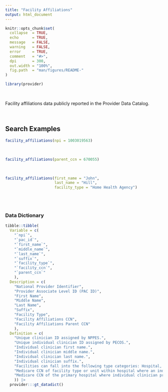 ```yaml
---
title: "Facility Affiliations"
output: html_document
---
```


```r
knitr::opts_chunk$set(
  collapse  = TRUE,
  echo      = TRUE, 
  message   = FALSE, 
  warning   = FALSE,
  error     = TRUE,
  comment   = "#>",
  dpi       = 300, 
  out.width = "100%",
  fig.path  = "man/figures/README-"
)
```

```r
library(provider)
```


<br>

Facility affiliations data publicly reported in the Provider Data Catalog.

<br>

## Search Examples

```r
facility_affiliations(npi = 1003019563)
```



<br>

```r
facility_affiliations(parent_ccn = 670055)
```

<br>

```r
facility_affiliations(first_name = "John", 
                      last_name = "Hill", 
                      facility_type = "Home Health Agency")
```

<br><br>

### Data Dictionary

```r
tibble::tibble(
  Variable = c(
    "`npi`",
    "`pac_id`",
    "`first_name`",
    "`middle_name`",
    "`last_name`",
    "`suffix`",
    "`facility_type`",
    "`facility_ccn`",
    "`parent_ccn`"
    ),
  Description = c(
    "National Provider Identifier", 
    "Provider Associate Level ID (PAC ID)",
    "First Name",
    "Middle Name",
    "Last Name", 
    "Suffix",
    "Facility Type",
    "Facility Affiliations CCN",
    "Facility Affiliations Parent CCN"
    ),
  Definition = c(
    "Unique clinician ID assigned by NPPES.", 
    "Unique individual clinician ID assigned by PECOS.",
    "Individual clinician first name.",
    "Individual clinician middle name.",
    "Individual clinician last name.",
    "Individual clinician suffix.",
    "Facilities can fall into the following type categories: Hospital, Long-term Care Hospital, Nursing Home, Inpatient Rehabilitation Facility, Home Health Agency, Hospice, and Dialysis Facility.",
    "Medicare CCN of facility type or unit within hospital where an individual clinician provides service.",
    "Medicare CCN of the primary hospital where individual clinician provides service, should the clinician provide services in a unit within the hospital."
    )) |> 
  provider:::gt_datadict()
```
